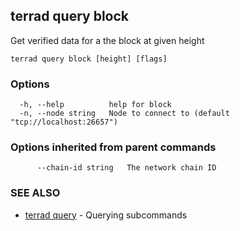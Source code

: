 ## terrad query block

Get verified data for a the block at given height

```
terrad query block [height] [flags]
```

### Options

```
  -h, --help          help for block
  -n, --node string   Node to connect to (default "tcp://localhost:26657")
```

### Options inherited from parent commands

```
      --chain-id string   The network chain ID
```

### SEE ALSO

* [terrad query](terrad_query.md)	 - Querying subcommands



